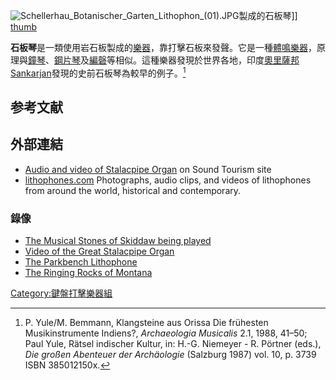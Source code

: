 [[File:Schellerhau_Botanischer_Garten_Lithophon_(01).JPG|thumb]]製成的石板琴]]
[[file:Ethiopian_Lithophones_with_Stand,_Monastery_of_Na’akuto_La’ab_(3425530734).jpg|thumb]] 

'''石板琴'''是一類使用岩石板製成的[[樂器|樂器]]，靠打擊石板來發聲。它是一種[[體鳴樂器|體鳴樂器]]，原理與[[鐘琴|鐘琴]]、[[鋼片琴|鋼片琴]]及[[編磬|編磬]]等相似。這種樂器發現於世界各地，印度[[奧里薩邦|奧里薩邦]]Sankarjan發現的史前石板琴為較早的例子。<ref>
P. Yule/M. Bemmann, Klangsteine aus Orissa Die frühesten Musikinstrumente Indiens?, ''Archaeologia Musicalis'' 2.1, 1988, 41–50; Paul Yule, Rätsel indischer Kultur, in: H.-G. Niemeyer - R. Pörtner (eds.), ''Die großen Abenteuer der Archäologie'' (Salzburg 1987) vol. 10, p. 3739 ISBN 385012150x.</ref>

==参考文献==
{{reflist}}

==外部連結==
{{Commons category|Litophone}}
* [http://www.sonicwonders.org/?p=1216 Audio and video of Stalacpipe Organ] {{Wayback|url=http://www.sonicwonders.org/?p=1216 |date=20131105164103 }} on Sound Tourism site
* [http://www.lithophones.com lithophones.com] {{Wayback|url=http://www.lithophones.com/ |date=20181110223726 }} Photographs, audio clips, and videos of lithophones from around the world, historical and contemporary.

===錄像===
* [http://www.youtube.com/watch?v=gtHRPqFDg1k The Musical Stones of Skiddaw being played] {{Wayback|url=http://www.youtube.com/watch?v=gtHRPqFDg1k |date=20150706063256 }}
* [http://www.youtube.com/watch?v=cQdC-RPjTMg Video of the Great Stalacpipe Organ] {{Wayback|url=http://www.youtube.com/watch?v=cQdC-RPjTMg |date=20150705214251 }}
* [http://www.youtube.com/watch?v=wl1-2EpwGl4&eurl The Parkbench Lithophone] {{Wayback|url=http://www.youtube.com/watch?v=wl1-2EpwGl4&eurl |date=20160305174120 }}
* [http://www.youtube.com/watch?v=smiCS1Ixfts The Ringing Rocks of Montana] {{Wayback|url=http://www.youtube.com/watch?v=smiCS1Ixfts |date=20160419012757 }}

[[Category:鍵盤打擊樂器組|Category:鍵盤打擊樂器組]]